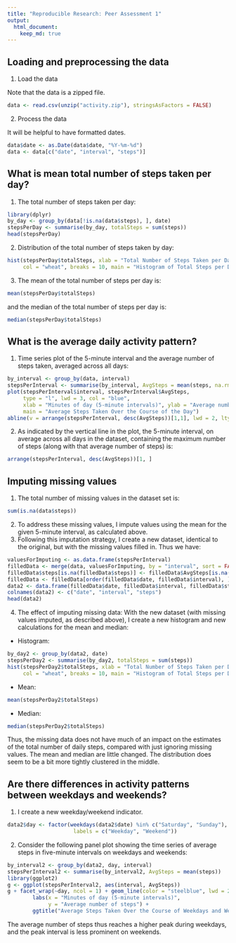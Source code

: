 ```yaml
---
title: "Reproducible Research: Peer Assessment 1"
output: 
  html_document:
    keep_md: true
---
```



## Loading and preprocessing the data
1. Load the data

Note that the data is a zipped file.
```r
data <- read.csv(unzip("activity.zip"), stringsAsFactors = FALSE)
```
2. Process the data

It will be helpful to have formatted dates.
```r
data$date <- as.Date(data$date, "%Y-%m-%d")
data <- data[c("date", "interval", "steps")]
```



## What is mean total number of steps taken per day?
1. The total number of steps taken per day:
```r
library(dplyr)
by_day <- group_by(data[!is.na(data$steps), ], date)
stepsPerDay <- summarise(by_day, totalSteps = sum(steps))
head(stepsPerDay)
```
2. Distribution of the total number of steps taken by day:
```r
hist(stepsPerDay$totalSteps, xlab = "Total Number of Steps Taken per Day",
     col = "wheat", breaks = 10, main = "Histogram of Total Steps per Day")
```

3. The mean of the total number of steps per day is:
```r
mean(stepsPerDay$totalSteps)
```
and the median of the total number of steps per day is:
```r
median(stepsPerDay$totalSteps)
```


## What is the average daily activity pattern?
1. Time series plot of the 5-minute interval and the average number of steps taken, averaged across all days:
```r
by_interval <- group_by(data, interval)
stepsPerInterval <- summarise(by_interval, AvgSteps = mean(steps, na.rm = TRUE))
plot(stepsPerInterval$interval, stepsPerInterval$AvgSteps,
     type = "l", lwd = 3, col = "blue",
     xlab = "Minutes of day (5-minute intervals)", ylab = "Average number of steps",
     main = "Average Steps Taken Over the Course of the Day")
abline(v = arrange(stepsPerInterval, desc(AvgSteps))[1,1], lwd = 2, lty = 2)
```

2. As indicated by the vertical line in the plot, the 5-minute interval, on average across all days in the dataset, containing the maximum number of steps (along with that average number of steps) is:
```r
arrange(stepsPerInterval, desc(AvgSteps))[1, ]
```


## Imputing missing values

1. The total number of missing values in the dataset set is:
```r
sum(is.na(data$steps))
```
2. To address these missing values, I impute values using the mean for the given 5-minute interval, as calculated above.
3. Following this imputation strategy, I create a new dataset, identical to the original, but with the missing values filled in.  Thus we have:
```r
valuesForImputing <- as.data.frame(stepsPerInterval)
filledData <- merge(data, valuesForImputing, by = "interval", sort = FALSE)
filledData$steps[is.na(filledData$steps)] <- filledData$AvgSteps[is.na(filledData$steps)]
filledData <- filledData[order(filledData$date, filledData$interval), ]
data2 <- data.frame(filledData$date, filledData$interval, filledData$steps)
colnames(data2) <- c("date", "interval", "steps")
head(data2)
```
4. The effect of imputing missing data: With the new dataset (with missing values imputed, as described above), I create a new histogram and new calculations for the mean and median:
* Histogram:
```r
by_day2 <- group_by(data2, date)
stepsPerDay2 <- summarise(by_day2, totalSteps = sum(steps))
hist(stepsPerDay2$totalSteps, xlab = "Total Number of Steps Taken per Day",
     col = "wheat", breaks = 10, main = "Histogram of Total Steps per Day (Missing Values Imputed)")
```

* Mean:
```r
mean(stepsPerDay2$totalSteps)
```
* Median:
```r
median(stepsPerDay2$totalSteps)
```
Thus, the missing data does not have much of an impact on the estimates of the total number of daily steps, compared with just ignoring missing values. The mean and median are little changed.  The distribution does seem to be a bit more tightly clustered in the middle.

## Are there differences in activity patterns between weekdays and weekends?

1. I create a new weekday/weekend indicator.
```r
data2$day <- factor(weekdays(data2$date) %in% c("Saturday", "Sunday"),
                     labels = c("Weekday", "Weekend"))
```
2. Consider the following panel plot showing the time series of average steps in five-minute intervals on weekdays and weekends:
```r
by_interval2 <- group_by(data2, day, interval)
stepsPerInterval2 <- summarise(by_interval2, AvgSteps = mean(steps))
library(ggplot2)
g <- ggplot(stepsPerInterval2, aes(interval, AvgSteps))
g + facet_wrap(~day, ncol = 1) + geom_line(color = "steelblue", lwd = 2) + 
        labs(x = "Minutes of day (5-minute intervals)", 
             y = "Average number of steps") +
        ggtitle("Average Steps Taken Over the Course of Weekdays and Weekends")
```

The average number of steps thus reaches a higher peak during weekdays, and the peak interval is less prominent on weekends.